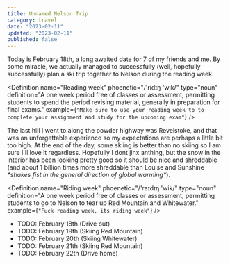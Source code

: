 ```yaml
---
title: Unnamed Nelson Trip
category: travel
date: "2023-02-11"
updated: "2023-02-11"
published: false
---
```


Today is February 18th, a long awaited date for 7 of my friends and me. By some miracle, we actually managed to successfully (well, hopefully successfully) plan a ski trip together to Nelson during the reading week.

<Definition
  name="Reading week"
  phoenetic="/'ridɪŋ 'wik/"
  type="noun"
  definition="A one week period free of classes or assessment, permitting students to spend the period revising material, generally
  in preparation for final exams."
  example={`"Make sure to use your reading week to to complete your assignment and study for the upcoming exam"`}
/>

The last hill I went to along the powder highway was Revelstoke, and that was an unforgettable experience so my expectations are perhaps a little bit too high. At the end of the day, some skiing is better than no skiing so I am sure I'll love it regardless. Hopefully I dont jinx anthing, but the snow in the interior has been looking pretty good so it should be nice and shreddable (and about 1 billion times more shreddable than Louise and Sunshine _\*shakes fist in the general direction of global warming\*_).

<Definition
  name="Riding week"
  phoenetic="/'raɪdɪŋ 'wik/"
  type="noun"
  definition="A one week period free of classes or assessment, permitting students to go to Nelson to tear up Red Mountain and Whitewater."
  example={`"Fuck reading week, its riding week"`}
/>

- TODO: February 18th (Drive out)
- TODO: February 19th (Skiing Red Mountain)
- TODO: February 20th (Skiing Whitewater)
- TODO: February 21th (Skiing Red Mountain)
- TODO: February 22th (Drive home)

